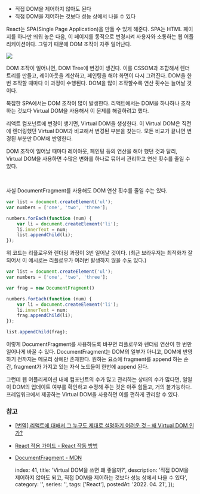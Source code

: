 

- 직접 DOM을 제어하지 않아도 된다
- 직접 DOM을 제어하는 것보다 성능 상에서 나을 수 있다

React는 SPA(Single Page Application)을 만들 수 있게 해준다. SPA는 HTML 페이지를 하나만 띄워 놓은 다음, 이 페이지를 동적으로 변경시켜 사용자와 소통하는 웹 어플리케이션이다. 그렇기 때문에 DOM 조작이 자주 일어난다.

![](https://velog.velcdn.com/images/ooooorobo/post/89b8cfdf-18ad-4cc1-8d60-15dd12eff8df/image.png)


DOM 조작이 일어나면, DOM Tree에 변경이 생긴다. 이를 CSSOM과 조합해서 렌더 트리를 만들고, 레이아웃을 계산하고, 페인팅을 해야 화면이 다시 그려진다. DOM을 한 번 조작할 때마다 이 과정이 수행된다. DOM을 많이 조작할수록 연산 횟수는 늘어날 것이다.

복잡한 SPA에서는 DOM 조작이 많이 발생한다. 리액트에서는 DOM을 하나하나 조작하는 것보다 Virtual DOM을 사용해서 이 문제를 해결하려고 했다.

리액트 컴포넌트에 변경이 생기면, Virtual DOM을 생성한다. 이 Virtual DOM은 직전에 렌더링했던 Virtual DOM과 비교해서 변경된 부분을 찾는다. 모든 비교가 끝나면 변경된 부분만 DOM에 반영한다.

DOM 조작이 일어날 때마다 레이아웃, 페인팅 등의 연산을 해야 했던 것과 달리, Virtual DOM을 사용하면 수많은 변화를 하나로 묶어서 관리하고 연산 횟수를 줄일 수 있다.

<br/>

사실 DocumentFragment를 사용해도 DOM 연산 횟수를 줄일 수는 있다.

```js
var list = document.createElement('ul');
var numbers = ['one', 'two', 'three'];

numbers.forEach(function (num) {
	var li = document.createElement('li');
	li.innerText = num;
	list.appendChild(li);
});
```

위 코드는 리플로우와 렌더링 과정이 3번 일어날 것이다. (최근 브라우저는 최적화가 잘 되어서 이 예시로는 리플로우가 여러번 발생하지 않을 수도 있다.)

```js
var list = document.createElement('ul');
var numbers = ['one', 'two', 'three'];

var frag = new DocumentFragment()

numbers.forEach(function (num) {
	var li = document.createElement('li');
	li.innerText = num;
	frag.appendChild(li);
});

list.appendChild(frag);
```

이렇게 DocumentFragment를 사용하도록 바꾸면 리플로우와 렌더링 연산이 한 번만 일어나게 바꿀 수 있다. DocumentFragment는 DOM의 일부가 아니고, DOM에 반영하기 전까지는 메모리 상에만 존재한다. 원하는 요소에 fragment를 append 하는 순간, fragment가 가지고 있는 자식 노드들이 한번에 append 된다.

그런데 웹 어플리케이션 내에 컴포넌트의 수가 많고 관리하는 상태의 수가 많다면, 일일이 DOM의 업데이트 여부를 확인하고 수정해 주는 것은 아주 힘들고, 거의 불가능하다. 프레임워크에서 제공하는 Virtual DOM을 사용하면 이를 편하게 관리할 수 있다.

### 참고
- [[번역] 리액트에 대해서 그 누구도 제대로 설명하기 어려운 것 – 왜 Virtual DOM 인가?](https://velopert.com/3236)
- [React 적용 가이드 - React 작동 방법](https://d2.naver.com/helloworld/9297403)
- [DocumentFragment - MDN](https://developer.mozilla.org/ko/docs/Web/API/DocumentFragment)

    index: 41,
    title: 'Virtual DOM을 쓰면 왜 좋을까?',
    description: '직접 DOM을 제어하지 않아도 되고, 직접 DOM을 제어하는 것보다 성능 상에서 나을 수 있다',
    category: '',
    series: '',
    tags: ['React'],
    postedAt: '2022. 04. 21',
});
